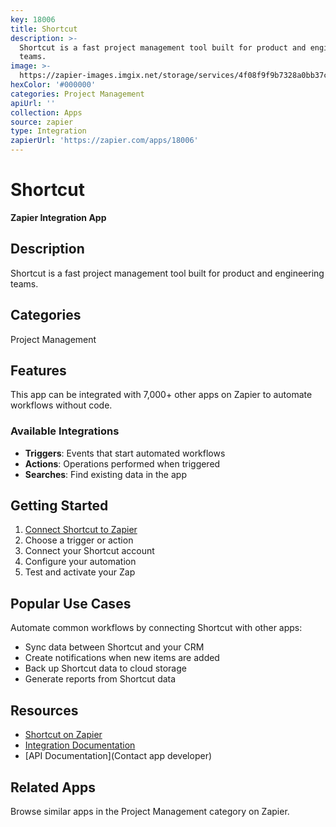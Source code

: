 ```yaml
---
key: 18006
title: Shortcut
description: >-
  Shortcut is a fast project management tool built for product and engineering
  teams.
image: >-
  https://zapier-images.imgix.net/storage/services/4f08f9f9b7328a0bb37c7eae82f90b15.png?auto=format%2Ccompress&ixlib=python-3.0.0&q=50
hexColor: '#000000'
categories: Project Management
apiUrl: ''
collection: Apps
source: zapier
type: Integration
zapierUrl: 'https://zapier.com/apps/18006'
---
```

# Shortcut

**Zapier Integration App**

## Description

Shortcut is a fast project management tool built for product and engineering teams.

## Categories

Project Management

## Features

This app can be integrated with 7,000+ other apps on Zapier to automate workflows without code.

### Available Integrations

- **Triggers**: Events that start automated workflows
- **Actions**: Operations performed when triggered
- **Searches**: Find existing data in the app

## Getting Started

1. [Connect Shortcut to Zapier](https://zapier.com/apps/18006)
2. Choose a trigger or action
3. Connect your Shortcut account
4. Configure your automation
5. Test and activate your Zap

## Popular Use Cases

Automate common workflows by connecting Shortcut with other apps:

- Sync data between Shortcut and your CRM
- Create notifications when new items are added
- Back up Shortcut data to cloud storage
- Generate reports from Shortcut data

## Resources

- [Shortcut on Zapier](https://zapier.com/apps/18006)
- [Integration Documentation](https://zapier.com/apps/18006/integrations)
- [API Documentation](Contact app developer)

## Related Apps

Browse similar apps in the Project Management category on Zapier.

